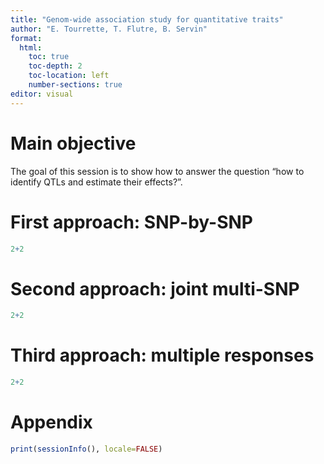 ```yaml
---
title: "Genom-wide association study for quantitative traits"
author: "E. Tourrette, T. Flutre, B. Servin"
format:
  html:
    toc: true
    toc-depth: 2
    toc-location: left
    number-sections: true
editor: visual
---
```



# Main objective

The goal of this session is to show how to answer the question "how to identify QTLs and estimate their effects?".



# First approach: SNP-by-SNP

```r
2+2
```


# Second approach: joint multi-SNP

```r
2+2
```


# Third approach: multiple responses

```r
2+2
```


# Appendix

```r
print(sessionInfo(), locale=FALSE)
```
